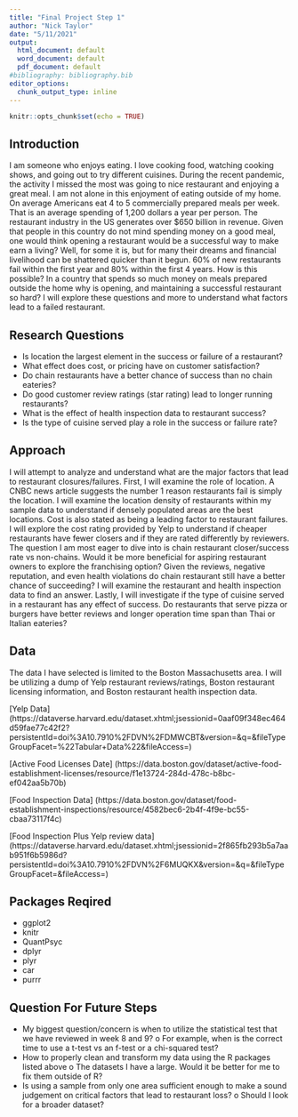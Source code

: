 ---
title: "Final Project Step 1"
author: "Nick Taylor"
date: "5/11/2021"
output: 
  html_document: default
  word_document: default
  pdf_document: default
#bibliography: bibliography.bib
editor_options: 
  chunk_output_type: inline
---

```{r setup, include=FALSE}
knitr::opts_chunk$set(echo = TRUE)
```

## Introduction

I am someone who enjoys eating. I love cooking food, watching cooking shows, and going out to try different cuisines. During the recent pandemic, the activity I missed the most was going to nice restaurant and enjoying a great meal. I am not alone in this enjoyment of eating outside of my home. On average Americans eat 4 to 5 commercially prepared meals per week. That is an average spending of 1,200 dollars a year per person. The restaurant industry in the US generates over $650 billion in revenue. Given that people in this country do not mind spending money on a good meal, one would think opening a restaurant would be a successful way to make earn a living? Well, for some it is, but for many their dreams and financial livelihood can be shattered quicker than it begun. 60% of new restaurants fail within the first year and 80% within the first 4 years. How is this possible? In a country that spends so much money on meals prepared outside the home why is opening, and maintaining a successful restaurant so hard? I will explore these questions and more to understand what factors lead to a failed restaurant. 


## Research Questions
-	Is location the largest element in the success or failure of a restaurant?
-	What effect does cost, or pricing have on customer satisfaction?
-	Do chain restaurants have a better chance of success than no chain eateries?
-	Do good customer review ratings (star rating) lead to longer running restaurants?
-	What is the effect of health inspection data to restaurant success?
-	Is the type of cuisine served play a role in the success or failure rate?

## Approach
I will attempt to analyze and understand what are the major factors that lead to restaurant closures/failures. First, I will examine the role of location. A CNBC news article suggests the number 1 reason restaurants fail is simply the location. I will examine the location density of restaurants within my sample data to understand if densely populated areas are the best locations. Cost is also stated as being a leading factor to restaurant failures. I will explore the cost rating provided by Yelp to understand if cheaper restaurants have fewer closers and if they are rated differently by reviewers. The question I am most eager to dive into is chain restaurant closer/success rate vs non-chains. Would it be more beneficial for aspiring restaurant owners to explore the franchising option? Given the reviews, negative reputation, and even health violations do chain restaurant still have a better chance of succeeding? I will examine the restaurant and health inspection data to find an answer. Lastly, I will investigate if the type of cuisine served in a restaurant has any effect of success. Do restaurants that serve pizza or burgers have better reviews and longer operation time span than Thai or Italian eateries? 

## Data
The data I have selected is limited to the Boston Massachusetts area. I will be utilizing a dump of Yelp restaurant reviews/ratings, Boston restaurant licensing information, and Boston restaurant health inspection data. 

[Yelp Data] (https://dataverse.harvard.edu/dataset.xhtml;jsessionid=0aaf09f348ec464d59fae77c42f2?persistentId=doi%3A10.7910%2FDVN%2FDMWCBT&version=&q=&fileTypeGroupFacet=%22Tabular+Data%22&fileAccess=)

[Active Food Licenses Date] (https://data.boston.gov/dataset/active-food-establishment-licenses/resource/f1e13724-284d-478c-b8bc-ef042aa5b70b)

[Food Inspection Data] (https://data.boston.gov/dataset/food-establishment-inspections/resource/4582bec6-2b4f-4f9e-bc55-cbaa73117f4c)

[Food Inspection Plus Yelp review data] (https://dataverse.harvard.edu/dataset.xhtml;jsessionid=2f865fb293b5a7aab951f6b5986d?persistentId=doi%3A10.7910%2FDVN%2F6MUQKX&version=&q=&fileTypeGroupFacet=&fileAccess=)

## Packages Reqired
- ggplot2
- knitr
- QuantPsyc
- dplyr
- plyr
- car
- purrr



## Question For Future Steps

-	My biggest question/concern is when to utilize the statistical test that we have reviewed in week 8 and 9?
  o	For example, when is the correct time to use a t-test vs an f-test or a chi-squared test?
-	How to properly clean and transform my data using the R packages listed above
  o	The datasets I have a large. Would it be better for me to fix them outside of R? 
-	Is using a sample from only one area sufficient enough to make a sound judgement on critical factors that lead to restaurant loss?
  o	Should I look for a broader dataset?



